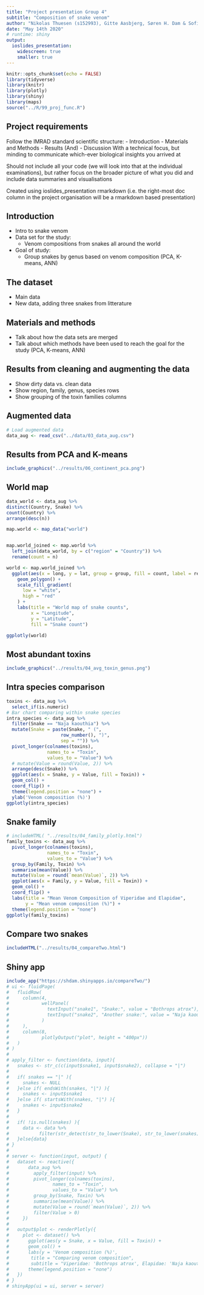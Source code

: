 ```yaml
---
title: "Project presentation Group 4"
subtitle: "Composition of snake venom"
author: "Nikolas Thuesen (s152993), Gitte Aasbjerg, Søren H. Dam & Sofie O. Villumsen"
date: "May 14th 2020"
# runtime: shiny
output:
  ioslides_presentation:
    widescreen: true
    smaller: true
---
```



```r
knitr::opts_chunk$set(echo = FALSE)
library(tidyverse)
library(knitr)
library(plotly)
library(shiny)
library(maps)
source("../R/99_proj_func.R")
```


## Project requirements
Follow the IMRAD standard scientific structure:
- Introduction
- Materials and Methods
- Results (And)
- Discussion
With a technical focus, but minding to communicate which-ever biological insights you arrived at

Should not include all your code (we will look into that at the individual examinations), but rather focus on the broader picture of what you did and include data summaries and visualisations

Created using ioslides_presentation rmarkdown (i.e. the right-most doc column in the project organisation will be a rmarkdown based presentation)



## Introduction
- Intro to snake venom
- Data set for the study: 
  - Venom compositions from snakes all around the world
- Goal of study:
  - Group snakes by genus based on venom composition (PCA, K-means, ANN)
  
## The dataset
- Main data
- New data, adding three snakes from litterature

## Materials and methods
- Talk about how the data sets are merged 
- Talk about which methods have been used to reach the goal for the study (PCA, K-means, ANN)

## Results from cleaning and augmenting the data
- Show dirty data vs. clean data
- Show region, family, genus, species rows
- Show grouping of the toxin families columns

## Augmented data
```r
# Load augmented data
data_aug <- read_csv("../data/03_data_aug.csv")
```



## Results from PCA and K-means
<!-- - Plots -->
<!-- ![image](../results/06_pca.png) -->
```r
include_graphics("../results/06_continent_pca.png")
```

## World map
```r

data_world <- data_aug %>%
distinct(Country, Snake) %>%
count(Country) %>%
arrange(desc(n))

map.world <- map_data("world")


map.world_joined <- map.world %>%
  left_join(data_world, by = c("region" = "Country")) %>%
  rename(count = n)

world <- map.world_joined %>%
  ggplot(aes(x = long, y = lat, group = group, fill = count, label = region)) +
    geom_polygon() +
    scale_fill_gradient(
      low = "white",
      high = "red"
    ) +
    labs(title = "World map of snake counts",
         x = "Longitude",
         y = "Latitude",
         fill = "Snake count")

ggplotly(world)
```

## Most abundant toxins
```r
include_graphics("../results/04_avg_toxin_genus.png")
```


## Intra species comparison
```r
toxins <- data_aug %>% 
  select_if(is.numeric)
# Bar chart comparing within snake species
intra_species <- data_aug %>% 
  filter(Snake == "Naja kaouthia") %>%
  mutate(Snake = paste(Snake, " (",
                    row_number(), ")",
                    sep = "")) %>%
  pivot_longer(colnames(toxins),
               names_to = "Toxin",
               values_to = "Value") %>% 
  # mutate(Value = round(Value, 2)) %>% 
  arrange(desc(Snake)) %>% 
  ggplot(aes(x = Snake, y = Value, fill = Toxin)) +
  geom_col() +
  coord_flip() +
  theme(legend.position = "none") +
  ylab('Venom composition (%)')
ggplotly(intra_species)
```


## Snake family
<!-- ## Comparing snake families -->
```r
# includeHTML( "../results/04_family_plotly.html")
family_toxins <- data_aug %>%
  pivot_longer(colnames(toxins),
               names_to = "Toxin",
               values_to = "Value") %>%
  group_by(Family, Toxin) %>%
  summarise(mean(Value)) %>%
  mutate(Value = round(`mean(Value)`, 2)) %>%
  ggplot(aes(x = Family, y = Value, fill = Toxin)) +
  geom_col() +
  coord_flip() +
  labs(title = "Mean Venom Composition of Viperidae and Elapidae",
       y = "Mean venom composition (%)") +
  theme(legend.position = "none")
ggplotly(family_toxins)
```


<!-- ## Results from ANN -->
<!-- - Plots -->


<!-- ## Discussion -->
<!-- - Discuss results, what can we say about the data based on the study -->

## Compare two snakes
```r
includeHTML("../results/04_compareTwo.html")
```

 
## Shiny app
```r
include_app("https://shdam.shinyapps.io/compareTwo/")
# ui <- fluidPage(
#   fluidRow(
#     column(4,
#            wellPanel(
#              textInput("snake1", "Snake:", value = "Bothrops atrox"),
#              textInput("snake2", "Another snake:", value = "Naja kaouthia")
#            )
#     ),
#     column(8,
#            plotlyOutput("plot", height = "400px"))
#   )
# )
# 
# apply_filter <- function(data, input){
#   snakes <- str_c(c(input$snake1, input$snake2), collapse = "|")
#   
#   if( snakes == "|" ){
#     snakes <- NULL
#   }else if( endsWith(snakes, "|") ){
#     snakes <- input$snake1
#   }else if( startsWith(snakes, "|") ){
#     snakes <- input$snake2
#   }
# 
#   if( !is.null(snakes) ){
#     data <- data %>% 
#           filter(str_detect(str_to_lower(Snake), str_to_lower(snakes)))
#   }else{data}
# }
# 
# server <- function(input, output) {
#   dataset <- reactive({
#       data_aug %>%
#         apply_filter(input) %>% 
#         pivot_longer(colnames(toxins),
#                names_to = "Toxin",
#                values_to = "Value") %>% 
#         group_by(Snake, Toxin) %>%
#         summarise(mean(Value)) %>%
#         mutate(Value = round(`mean(Value)`, 2)) %>%
#         filter(Value > 0)
#     })
#     
#   output$plot <- renderPlotly({
#     plot <- dataset() %>% 
#       ggplot(aes(y = Snake, x = Value, fill = Toxin)) +
#       geom_col() +
#       labs(y = 'Venom composition (%)', 
#        title = "Comparing venom composition",  
#        subtitle = "Viperidae: 'Bothrops atrox', Elapidae: 'Naja kaouthia'" ) +
#       theme(legend.position = "none")
#   })
# }
# shinyApp(ui = ui, server = server)


```

